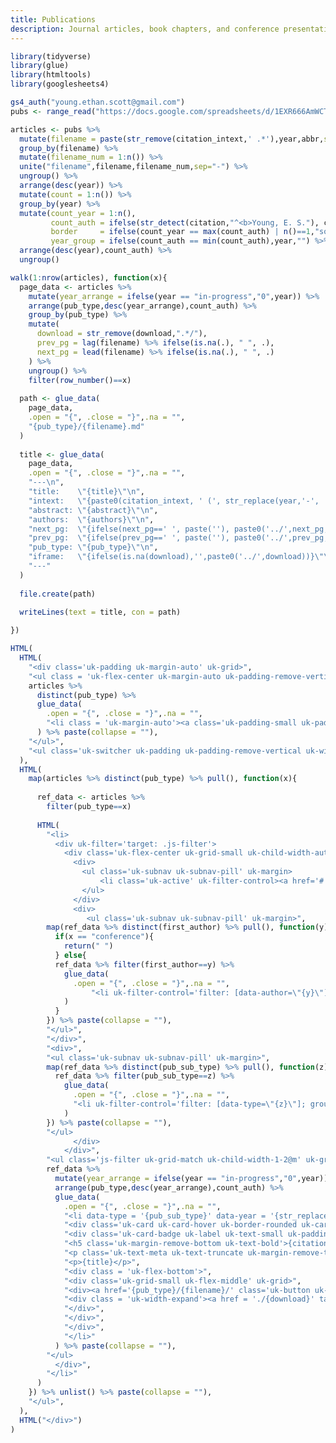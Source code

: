 ```yaml
---
title: Publications
description: Journal articles, book chapters, and conference presentations
---
```


```r
library(tidyverse)
library(glue)
library(htmltools)
library(googlesheets4) 
```

```r
gs4_auth("young.ethan.scott@gmail.com")
pubs <- range_read("https://docs.google.com/spreadsheets/d/1EXR666AmWCTuTrifL-BtlwS4BgPs-n3NE0OQkhnAoHc/edit#gid=0", sheet = 1, col_types = c("c"))

articles <- pubs %>% 
  mutate(filename = paste(str_remove(citation_intext,' .*'),year,abbr,sep='-') %>% str_remove('&') %>% str_to_lower()) %>%
  group_by(filename) %>%
  mutate(filename_num = 1:n()) %>%
  unite("filename",filename,filename_num,sep="-") %>%
  ungroup() %>% 
  arrange(desc(year)) %>% 
  mutate(count = 1:n()) %>% 
  group_by(year) %>%
  mutate(count_year = 1:n(),
         count_auth = ifelse(str_detect(citation,"^<b>Young, E. S."), count*-1, count_year),
         border     = ifelse(count_year == max(count_auth) | n()==1,"solid","none"),
         year_group = ifelse(count_auth == min(count_auth),year,"") %>% str_replace("-"," ")) %>% 
  arrange(desc(year),count_auth) %>% 
  ungroup()

walk(1:nrow(articles), function(x){
  page_data <- articles %>%
    mutate(year_arrange = ifelse(year == "in-progress","0",year)) %>% 
    arrange(pub_type,desc(year_arrange),count_auth) %>% 
    group_by(pub_type) %>% 
    mutate(
      download = str_remove(download,".*/"),
      prev_pg = lag(filename) %>% ifelse(is.na(.), " ", .),
      next_pg = lead(filename) %>% ifelse(is.na(.), " ", .)
    ) %>% 
    ungroup() %>% 
    filter(row_number()==x)
  
  path <- glue_data(
    page_data,
    .open = "{", .close = "}",.na = "",
    "{pub_type}/{filename}.md"
  )
  
  title <- glue_data(
    page_data,
    .open = "{", .close = "}",.na = "",
    "---\n",
    "title:    \"{title}\"\n",
    "intext:   \"{paste0(citation_intext, ' (', str_replace(year,'-', ' '), ')')}\"\n",
    "abstract: \"{abstract}\"\n",
    "authors:  \"{authors}\"\n",
    "next_pg:  \"{ifelse(next_pg==' ', paste(''), paste0('../',next_pg,'/'))}\"\n",
    "prev_pg:  \"{ifelse(prev_pg==' ', paste(''), paste0('../',prev_pg,'/'))}\"\n",
    "pub_type: \"{pub_type}\"\n",
    "iframe:   \"{ifelse(is.na(download),'',paste0('../',download))}\"\n",
    "---"
  )
  
  file.create(path)
  
  writeLines(text = title, con = path)

}) 
```

<div class = 'uk-container'>

```r
HTML(  
  HTML(
    "<div class='uk-padding uk-margin-auto' uk-grid>",
    "<ul class = 'uk-flex-center uk-margin-auto uk-padding-remove-vertical' uk-tab>",
    articles %>% 
      distinct(pub_type) %>%
      glue_data(
        .open = "{", .close = "}",.na = "",
        "<li class = 'uk-margin-auto'><a class='uk-padding-small uk-padding-remove-bottom' href='#'>{pub_type}</a></li>"
      ) %>% paste(collapse = ""),
    "</ul>",
    "<ul class='uk-switcher uk-padding uk-padding-remove-vertical uk-width-1-1@m'>"
  ),
  HTML(
    map(articles %>% distinct(pub_type) %>% pull(), function(x){
      
      ref_data <- articles %>% 
        filter(pub_type==x)
      
      HTML(
        "<li>
          <div uk-filter='target: .js-filter'>
            <div class='uk-flex-center uk-grid-small uk-child-width-auto' uk-grid>
              <div>
                <ul class='uk-subnav uk-subnav-pill' uk-margin>
                    <li class='uk-active' uk-filter-control><a href='#'>All</a></li>
                </ul>
              </div>
              <div>
                 <ul class='uk-subnav uk-subnav-pill' uk-margin>",
        map(ref_data %>% distinct(first_author) %>% pull(), function(y){
          if(x == "conference"){
            return(" ")
          } else{
          ref_data %>% filter(first_author==y) %>% 
            glue_data(
              .open = "{", .close = "}",.na = "",
                  "<li uk-filter-control='filter: [data-author=\"{y}\"]; group: data-author'><a class = 'uk-border-rounded' href='#'>{ifelse(y==1, 'First Authored', 'Co-authored')}</a></li>",
            )
          }
        }) %>% paste(collapse = ""),
        "</ul>",
        "</div>",
        "<div>",
        "<ul class='uk-subnav uk-subnav-pill' uk-margin>",
        map(ref_data %>% distinct(pub_sub_type) %>% pull(), function(z){
          ref_data %>% filter(pub_sub_type==z) %>% 
            glue_data(
              .open = "{", .close = "}",.na = "",
              "<li uk-filter-control='filter: [data-type=\"{z}\"]; group: data-type'><a class = 'uk-border-rounded' href='#'>{z}</a></li>"
            )
        }) %>% paste(collapse = ""),
        "</ul>
              </div>
            </div>",
        "<ul class='js-filter uk-grid-match uk-child-width-1-2@m' uk-grid>",
        ref_data %>%
          mutate(year_arrange = ifelse(year == "in-progress","0",year)) %>% 
          arrange(pub_type,desc(year_arrange),count_auth) %>% 
          glue_data( 
            .open = "{", .close = "}",.na = "",
            "<li data-type = '{pub_sub_type}' data-year = '{str_replace(year,'-',' ')}' data-author = '{first_author}'>",
            "<div class='uk-card uk-card-hover uk-border-rounded uk-card-body'>",
            "<div class='uk-card-badge uk-label uk-text-small uk-padding-small uk-padding-remove-vertical uk-border-rounded' uk-tooltip='title: {journal}; pos: top'>{abbr}</div>",
            "<h5 class='uk-margin-remove-bottom uk-text-bold'>{citation_intext} ({str_replace(year,'-',' ')})</h5>",
            "<p class='uk-text-meta uk-text-truncate uk-margin-remove-top'>{authors}</p>",
            "<p>{title}</p>",
            "<div class = 'uk-flex-bottom'>",
            "<div class='uk-grid-small uk-flex-middle' uk-grid>",
            "<div><a href='{pub_type}/{filename}/' class='uk-button uk-button-text'>Read More</a></div>",
            "<div class = 'uk-width-expand'><a href = './{download}' target='_blank' class = 'uk-icon-button' uk-icon = 'file-pdf' {ifelse(is.na(download),'hidden','')}></a></div>",
            "</div>",
            "</div>",
            "</div>",
            "</li>"
          ) %>% paste(collapse = ""),
        "</ul>
          </div>",
        "</li>"
      )
    }) %>% unlist() %>% paste(collapse = ""),
    "</ul>",
  ),
  HTML("</div>")
)
```


</div>

<style>
  #article-top h2:after {
    position: absolute;
    content: '';
    width: 40px;
    height: 3px;
    top: 0;
    left: 50%;
    margin-left: -20px;
    background: #f0506e;
  }
</style>